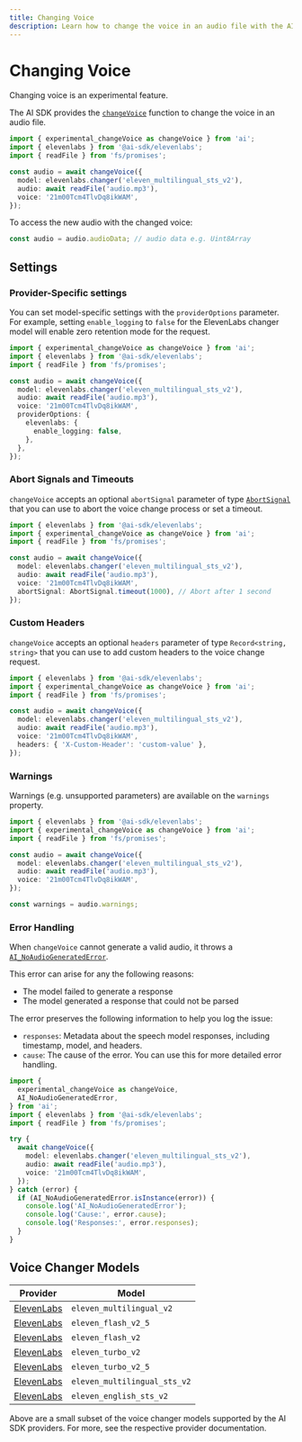 ```yaml
---
title: Changing Voice
description: Learn how to change the voice in an audio file with the AI SDK.
---
```


# Changing Voice

<Note type="warning">Changing voice is an experimental feature.</Note>

The AI SDK provides the [`changeVoice`](/docs/reference/ai-sdk-core/change-voice)
function to change the voice in an audio file.

```ts
import { experimental_changeVoice as changeVoice } from 'ai';
import { elevenlabs } from '@ai-sdk/elevenlabs';
import { readFile } from 'fs/promises';

const audio = await changeVoice({
  model: elevenlabs.changer('eleven_multilingual_sts_v2'),
  audio: await readFile('audio.mp3'),
  voice: '21m00Tcm4TlvDq8ikWAM',
});
```

To access the new audio with the changed voice:

```ts
const audio = audio.audioData; // audio data e.g. Uint8Array
```

## Settings

### Provider-Specific settings

You can set model-specific settings with the `providerOptions` parameter. For example, setting `enable_logging` to `false` for the ElevenLabs changer model will enable zero retention mode for the request.

```ts highlight="9-13"
import { experimental_changeVoice as changeVoice } from 'ai';
import { elevenlabs } from '@ai-sdk/elevenlabs';
import { readFile } from 'fs/promises';

const audio = await changeVoice({
  model: elevenlabs.changer('eleven_multilingual_sts_v2'),
  audio: await readFile('audio.mp3'),
  voice: '21m00Tcm4TlvDq8ikWAM',
  providerOptions: {
    elevenlabs: {
      enable_logging: false,
    },
  },
});
```

### Abort Signals and Timeouts

`changeVoice` accepts an optional `abortSignal` parameter of
type [`AbortSignal`](https://developer.mozilla.org/en-US/docs/Web/API/AbortSignal)
that you can use to abort the voice change process or set a timeout.

```ts highlight="9"
import { elevenlabs } from '@ai-sdk/elevenlabs';
import { experimental_changeVoice as changeVoice } from 'ai';
import { readFile } from 'fs/promises';

const audio = await changeVoice({
  model: elevenlabs.changer('eleven_multilingual_sts_v2'),
  audio: await readFile('audio.mp3'),
  voice: '21m00Tcm4TlvDq8ikWAM',
  abortSignal: AbortSignal.timeout(1000), // Abort after 1 second
});
```

### Custom Headers

`changeVoice` accepts an optional `headers` parameter of type `Record<string, string>`
that you can use to add custom headers to the voice change request.

```ts highlight="9"
import { elevenlabs } from '@ai-sdk/elevenlabs';
import { experimental_changeVoice as changeVoice } from 'ai';
import { readFile } from 'fs/promises';

const audio = await changeVoice({
  model: elevenlabs.changer('eleven_multilingual_sts_v2'),
  audio: await readFile('audio.mp3'),
  voice: '21m00Tcm4TlvDq8ikWAM',
  headers: { 'X-Custom-Header': 'custom-value' },
});
```

### Warnings

Warnings (e.g. unsupported parameters) are available on the `warnings` property.

```ts
import { elevenlabs } from '@ai-sdk/elevenlabs';
import { experimental_changeVoice as changeVoice } from 'ai';
import { readFile } from 'fs/promises';

const audio = await changeVoice({
  model: elevenlabs.changer('eleven_multilingual_sts_v2'),
  audio: await readFile('audio.mp3'),
  voice: '21m00Tcm4TlvDq8ikWAM',
});

const warnings = audio.warnings;
```

### Error Handling

When `changeVoice` cannot generate a valid audio, it throws a [`AI_NoAudioGeneratedError`](/docs/reference/ai-sdk-errors/ai-no-audio-generated-error).

This error can arise for any the following reasons:

- The model failed to generate a response
- The model generated a response that could not be parsed

The error preserves the following information to help you log the issue:

- `responses`: Metadata about the speech model responses, including timestamp, model, and headers.
- `cause`: The cause of the error. You can use this for more detailed error handling.

```ts
import {
  experimental_changeVoice as changeVoice,
  AI_NoAudioGeneratedError,
} from 'ai';
import { elevenlabs } from '@ai-sdk/elevenlabs';
import { readFile } from 'fs/promises';

try {
  await changeVoice({
    model: elevenlabs.changer('eleven_multilingual_sts_v2'),
    audio: await readFile('audio.mp3'),
    voice: '21m00Tcm4TlvDq8ikWAM',
  });
} catch (error) {
  if (AI_NoAudioGeneratedError.isInstance(error)) {
    console.log('AI_NoAudioGeneratedError');
    console.log('Cause:', error.cause);
    console.log('Responses:', error.responses);
  }
}
```

## Voice Changer Models

| Provider                                                                  | Model                        |
| ------------------------------------------------------------------------- | ---------------------------- |
| [ElevenLabs](/providers/ai-sdk-providers/elevenlabs#voice-changer-models) | `eleven_multilingual_v2`     |
| [ElevenLabs](/providers/ai-sdk-providers/elevenlabs#voice-changer-models) | `eleven_flash_v2_5`          |
| [ElevenLabs](/providers/ai-sdk-providers/elevenlabs#voice-changer-models) | `eleven_flash_v2`            |
| [ElevenLabs](/providers/ai-sdk-providers/elevenlabs#voice-changer-models) | `eleven_turbo_v2`            |
| [ElevenLabs](/providers/ai-sdk-providers/elevenlabs#voice-changer-models) | `eleven_turbo_v2_5`          |
| [ElevenLabs](/providers/ai-sdk-providers/elevenlabs#voice-changer-models) | `eleven_multilingual_sts_v2` |
| [ElevenLabs](/providers/ai-sdk-providers/elevenlabs#voice-changer-models) | `eleven_english_sts_v2`      |

Above are a small subset of the voice changer models supported by the AI SDK providers. For more, see the respective provider documentation.
